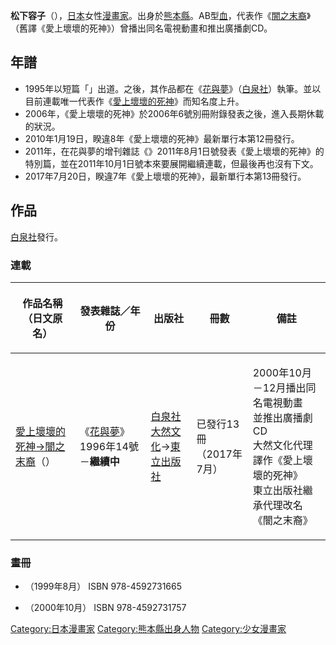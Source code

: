 {{Infobox comics creator
| 名稱 = 松下容子
| 外文名 =
| 外文 = 
| 圖片 = 
| 圖片尺寸 = 
| 圖片簡介 = 
| 本名 = 
| 日文名稱 = 
| 平假名 = まつした ようこ
| 羅馬拼音 = Matsushita Yoko
| 筆名 = 
| 出生日期 = {{Birth date and age|1973|6|23}}
| 出生地點 = {{JPN}}[[熊本縣|熊本縣]]
| 逝世日期 = 
| 逝世地點 = 
| 國籍 = {{JPN}}
| 職業 = [[漫畫家|漫畫家]]
| 稱號 = 
| 活動開始 = 1995年
| 活動結束 = 
| 類型 = 
| 代表作 = 《[[闇之末裔|闇之末裔]]》
| 合作人 = 
| 配偶 = 
| 兒女 = 
| 親屬 = 
| 獎項 = 
| 簽名 = 
| 網站 = 
| module = 
}}
{{Japanese|japanese=松下 容子|kana=まつした ようこ|romaji=Matsushita Yoko}}
'''松下容子'''（{{bd|1973年|6月23日||}}），[[日本|日本]]女性[[漫畫家|漫畫家]]。出身於[[熊本縣|熊本縣]]。AB型[[血型|血]]，代表作《[[闇之末裔|闇之末裔]]》（舊譯《愛上壞壞的死神》）曾播出同名電視動畫和推出廣播劇CD。

== 年譜 ==
* 1995年以短篇「{{nihongo|惡魔的學校|<small>悪魔の学校</small>}}」出道。之後，其作品都在《[[花與夢|花與夢]]》（[[白泉社|白泉社]]）執筆。並以目前連載唯一代表作《[[闇之末裔|愛上壞壞的死神]]》而知名度上升。
* 2006年，《愛上壞壞的死神》於2006年6號別冊附錄發表之後，進入長期休載的狀況。
* 2010年1月19日，睽違8年《愛上壞壞的死神》最新單行本第12冊發行。
* 2011年，在花與夢的增刊雜誌《{{link-ja|THE花與夢|ザ花とゆめ}}》2011年8月1日號發表《愛上壞壞的死神》的特別篇，並在2011年10月1日號本來要展開繼續連載，但最後再也沒有下文。
* 2017年7月20日，睽違7年《愛上壞壞的死神》，最新單行本第13冊發行。

== 作品 ==
; [[白泉社|白泉社]]發行。
=== 連載 ===
{|class="wikitable" style="font-size:small"
!作品名稱（日文原名）!!發表雜誌／年份!!出版社!!冊數!!備註
|-
|[[闇之末裔|愛上壞壞的死神→闇之末裔]]（{{lang|ja|闇の末裔}}）||《[[花與夢|花與夢]]》1996年14號－'''繼續中'''||{{flagicon|JPN}} [[白泉社|白泉社]]<br />{{flagicon|TWN}} [[大然文化|大然文化]]→[[東立出版社|東立出版社]]||已發行13冊<br />（2017年7月）||2000年10月－12月播出同名電視動畫<br />並推出廣播劇CD<br />大然文化代理譯作《愛上壞壞的死神》<br />東立出版社繼承代理改名《闇之末裔》
|}

=== 畫冊 ===
* {{lang|ja|松下容子·闇の末裔 キャラクターブック}} （1999年8月） ISBN 978-4592731665 
* {{lang|ja|松下容子·闇の末裔 スケッチブック}} （2000年10月） ISBN 978-4592731757 
{{manga-artist-stub}}
{{Normdaten}}
{{DEFAULTSORT:Matsushita Yoko}}
[[Category:日本漫畫家|Category:日本漫畫家]]
[[Category:熊本縣出身人物|Category:熊本縣出身人物]]
[[Category:少女漫畫家|Category:少女漫畫家]]